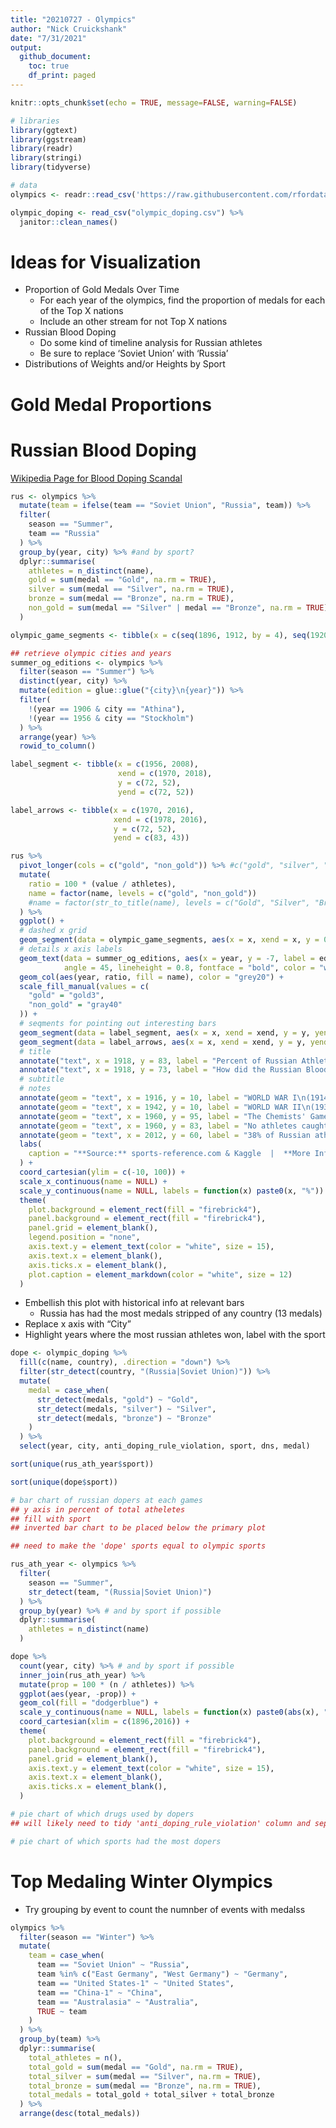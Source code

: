```yaml
---
title: "20210727 - Olympics"
author: "Nick Cruickshank"
date: "7/31/2021"
output: 
  github_document:
    toc: true
    df_print: paged
---
```


```r
knitr::opts_chunk$set(echo = TRUE, message=FALSE, warning=FALSE)
```

```r
# libraries
library(ggtext)
library(ggstream)
library(readr)
library(stringi)
library(tidyverse)
```

```r
# data
olympics <- readr::read_csv('https://raw.githubusercontent.com/rfordatascience/tidytuesday/master/data/2021/2021-07-27/olympics.csv')

olympic_doping <- read_csv("olympic_doping.csv") %>%
  janitor::clean_names()
```

# Ideas for Visualization

- Proportion of Gold Medals Over Time
   - For each year of the olympics, find the proportion of medals for each of the Top X nations  
   - Include an other stream for not Top X nations  
- Russian Blood Doping
   - Do some kind of timeline analysis for Russian athletes  
   - Be sure to replace 'Soviet Union' with 'Russia'
- Distributions of Weights and/or Heights by Sport


# Gold Medal Proportions


# Russian Blood Doping

[Wikipedia Page for Blood Doping Scandal](https://en.wikipedia.org/wiki/Doping_in_Russia)

```r
rus <- olympics %>%
  mutate(team = ifelse(team == "Soviet Union", "Russia", team)) %>%
  filter(
    season == "Summer",
    team == "Russia"
  ) %>%
  group_by(year, city) %>% #and by sport?
  dplyr::summarise(
    athletes = n_distinct(name),
    gold = sum(medal == "Gold", na.rm = TRUE),
    silver = sum(medal == "Silver", na.rm = TRUE),
    bronze = sum(medal == "Bronze", na.rm = TRUE),
    non_gold = sum(medal == "Silver" | medal == "Bronze", na.rm = TRUE)
  )

olympic_game_segments <- tibble(x = c(seq(1896, 1912, by = 4), seq(1920, 1936, by = 4), seq(1948, 2016, by = 4)), y = 3)

## retrieve olympic cities and years
summer_og_editions <- olympics %>%
  filter(season == "Summer") %>%
  distinct(year, city) %>%
  mutate(edition = glue::glue("{city}\n{year}")) %>%
  filter(
    !(year == 1906 & city == "Athina"),
    !(year == 1956 & city == "Stockholm")
  ) %>%
  arrange(year) %>%
  rowid_to_column() 
```

```r
label_segment <- tibble(x = c(1956, 2008),
                        xend = c(1970, 2018),
                        y = c(72, 52),
                        yend = c(72, 52))

label_arrows <- tibble(x = c(1970, 2016),
                       xend = c(1978, 2016),
                       y = c(72, 52),
                       yend = c(83, 43))

rus %>%
  pivot_longer(cols = c("gold", "non_gold")) %>% #c("gold", "silver", "bronze")
  mutate(
    ratio = 100 * (value / athletes),
    name = factor(name, levels = c("gold", "non_gold"))
    #name = factor(str_to_title(name), levels = c("Gold", "Silver", "Bronze"))
  ) %>%
  ggplot() + 
  # dashed x grid
  geom_segment(data = olympic_game_segments, aes(x = x, xend = x, y = 0, yend = y), size = 0.5, color = "white", linetype = "dashed") +
  # details x axis labels
  geom_text(data = summer_og_editions, aes(x = year, y = -7, label = edition), 
            angle = 45, lineheight = 0.8, fontface = "bold", color = "white") +
  geom_col(aes(year, ratio, fill = name), color = "grey20") + 
  scale_fill_manual(values = c(
    "gold" = "gold3",
    "non_gold" = "gray40"
  )) + 
  # seqments for pointing out interesting bars
  geom_segment(data = label_segment, aes(x = x, xend = xend, y = y, yend = yend), color = "white") + 
  geom_segment(data = label_arrows, aes(x = x, xend = xend, y = y, yend = yend), color = "white", arrow = arrow(length = unit(2, "mm"))) +
  # title
  annotate("text", x = 1918, y = 83, label = "Percent of Russian Athletes to Medal", size = 10, fontface = "bold", color = "white") + 
  annotate("text", x = 1918, y = 73, label = "How did the Russian Blood Doping Scandal\naffect performance?", lineheight = 0.95, size = 8, fontface = "italic", color = "white") +
  # subtitle
  # notes
  annotate(geom = "text", x = 1916, y = 10, label = "WORLD WAR I\n(1914-1918)", fontface = "bold", size = 5, color = "white") + 
  annotate(geom = "text", x = 1942, y = 10, label = "WORLD WAR II\n(1939-1945)", fontface = "bold", size = 5, color = "white") +
  annotate(geom = "text", x = 1960, y = 95, label = "The Chemists' Games", fontface = "bold", color = "white", size = 4.5) + 
  annotate(geom = "text", x = 1960, y = 83, label = "No athletes caught during the games.\nAdditional testing afterwards using new\ntechniques revealed 20% of specimens would\nhave resulted in disciplinary action.\nFirst documented case of blood doping.", color = "white") +
  annotate(geom = "text", x = 2012, y = 60, label = "38% of Russian atheletes submitted\nfor competition were rejected due\nto state-sponsored doping scandal", color = "white", size = 4.5) +
  labs(
    caption = "**Source:** sports-reference.com & Kaggle  |  **More Info:** en.wikipedia.org/wiki/Doping_at_the_Olympic_Games  |  **Visualization By:** Nick Cruickshank"
  ) +
  coord_cartesian(ylim = c(-10, 100)) +
  scale_x_continuous(name = NULL) +
  scale_y_continuous(name = NULL, labels = function(x) paste0(x, "%")) +
  theme(
    plot.background = element_rect(fill = "firebrick4"),
    panel.background = element_rect(fill = "firebrick4"),
    panel.grid = element_blank(),
    legend.position = "none",
    axis.text.y = element_text(color = "white", size = 15),
    axis.text.x = element_blank(),
    axis.ticks.x = element_blank(),
    plot.caption = element_markdown(color = "white", size = 12)
  )
```

- Embellish this plot with historical info at relevant bars   
   - Russia has had the most medals stripped of any country (13 medals)
- Replace x axis with "City\nYear"
- Highlight years where the most russian athletes won, label with the sport  

```r
dope <- olympic_doping %>%
  fill(c(name, country), .direction = "down") %>%
  filter(str_detect(country, "(Russia|Soviet Union)")) %>%
  mutate(
    medal = case_when(
      str_detect(medals, "gold") ~ "Gold",
      str_detect(medals, "silver") ~ "Silver",
      str_detect(medals, "bronze") ~ "Bronze"
    )
  ) %>%
  select(year, city, anti_doping_rule_violation, sport, dns, medal)

sort(unique(rus_ath_year$sport))

sort(unique(dope$sport))
```

```r
# bar chart of russian dopers at each games
## y axis in percent of total atheletes
## fill with sport
## inverted bar chart to be placed below the primary plot

## need to make the 'dope' sports equal to olympic sports

rus_ath_year <- olympics %>%
  filter(
    season == "Summer", 
    str_detect(team, "(Russia|Soviet Union)")
  ) %>%
  group_by(year) %>% # and by sport if possible
  dplyr::summarise(
    athletes = n_distinct(name)
  )

dope %>%
  count(year, city) %>% # and by sport if possible 
  inner_join(rus_ath_year) %>%
  mutate(prop = 100 * (n / athletes)) %>%
  ggplot(aes(year, -prop)) + 
  geom_col(fill = "dodgerblue") + 
  scale_y_continuous(name = NULL, labels = function(x) paste0(abs(x), "%")) + 
  coord_cartesian(xlim = c(1896,2016)) + 
  theme(
    plot.background = element_rect(fill = "firebrick4"),
    panel.background = element_rect(fill = "firebrick4"),
    panel.grid = element_blank(),
    axis.text.y = element_text(color = "white", size = 15),
    axis.text.x = element_blank(),
    axis.ticks.x = element_blank(),
  )

```

```r
# pie chart of which drugs used by dopers
## will likely need to tidy 'anti_doping_rule_violation' column and separate_rows()
```

```r
# pie chart of which sports had the most dopers
```


# Top Medaling Winter Olympics

- Try grouping by event to count the numnber of events with medalss

```r
olympics %>%
  filter(season == "Winter") %>%
  mutate(
    team = case_when(
      team == "Soviet Union" ~ "Russia",
      team %in% c("East Germany", "West Germany") ~ "Germany",
      team == "United States-1" ~ "United States",
      team == "China-1" ~ "China",
      team == "Australasia" ~ "Australia",
      TRUE ~ team
    )
  ) %>%
  group_by(team) %>%
  dplyr::summarise(
    total_athletes = n(),
    total_gold = sum(medal == "Gold", na.rm = TRUE),
    total_silver = sum(medal == "Silver", na.rm = TRUE),
    total_bronze = sum(medal == "Bronze", na.rm = TRUE),
    total_medals = total_gold + total_silver + total_bronze
  ) %>%
  arrange(desc(total_medals))
```

